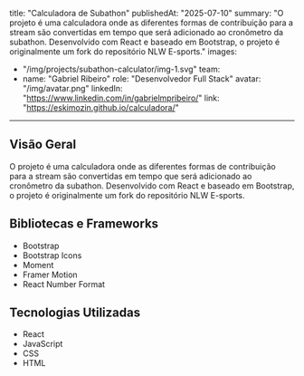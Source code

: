 title: "Calculadora de Subathon"
publishedAt: "2025-07-10"
summary: "O projeto é uma calculadora onde as diferentes formas de contribuição para a stream são convertidas em tempo que será adicionado ao cronômetro da subathon. Desenvolvido com React e baseado em Bootstrap, o projeto é originalmente um fork do repositório NLW E-sports."
images:
  - "/img/projects/subathon-calculator/img-1.svg"
team:
  - name: "Gabriel Ribeiro"
    role: "Desenvolvedor Full Stack"
    avatar: "/img/avatar.png"
    linkedIn: "https://www.linkedin.com/in/gabrielmpribeiro/"
link: "https://eskimozin.github.io/calculadora/"
---

## Visão Geral

O projeto é uma calculadora onde as diferentes formas de contribuição para a stream são convertidas em tempo que será adicionado ao cronômetro da subathon. Desenvolvido com React e baseado em Bootstrap, o projeto é originalmente um fork do repositório NLW E-sports.

## Bibliotecas e Frameworks

- Bootstrap
- Bootstrap Icons
- Moment
- Framer Motion
- React Number Format

## Tecnologias Utilizadas

- React
- JavaScript
- CSS
- HTML